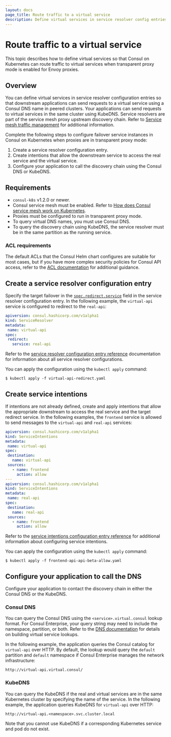 ```yaml
--- 
layout: docs
page_title: Route traffic to a virtual service
description: Define virtual services in service resolver config entries so that Consul on Kubernetes can route traffic to virtual services when transparent proxy mode is enabled for Envoy proxies.  
---
```


# Route traffic to a virtual service

This topic describes how to define virtual services so that Consul on Kubernetes can route traffic to virtual services when transparent proxy mode is enabled for Envoy proxies. 

## Overview

You can define virtual services in service resolver configuration entries so that downstream applications can send requests to a virtual service using a Consul DNS name in peered clusters. Your applications can send requests to virtual services in the same cluster using KubeDNS. Service resolvers are part of the service mesh proxy upstream discovery chain. Refer to [Service mesh traffic management](/consul/docs/connect/manage-traffic) for additional information.

Complete the following steps to configure failover service instances in Consul on Kubernetes when proxies are in transparent proxy mode:

1. Create a service resolver configuration entry.
1. Create intentions that allow the downstream service to access the real service and the virtual service.
1. Configure your application to call the discovery chain using the Consul DNS or KubeDNS.

## Requirements
 
- `consul-k8s` v1.2.0 or newer.
- Consul service mesh must be enabled. Refer to [How does Consul service mesh work on Kubernetes](/consul/docs/k8s/connect).
- Proxies must be configured to run in transparent proxy mode. 
- To query virtual DNS names, you must use Consul DNS.
- To query the discovery chain using KubeDNS, the service resolver must be in the same partition as the running service. 

### ACL requirements

The default ACLs that the Consul Helm chart configures are suitable for most cases, but if you have more complex security policies for Consul API access, refer to the [ACL documentation](/consul/docs/secure-consul/acl) for additional guidance. 

## Create a service resolver configuration entry

Specify the target failover in the [`spec.redirect.service`](/consul/docs/connect/config-entries/service-resolver#spec-redirect-service) field in the service resolver configuration entry. In the following example, the `virtual-api` service is configured to redirect to the `real-api`:

<CodeBlockConfig filename="virtual-api-redirect.yaml">

```yaml
apiversion: consul.hashicorp.com/v1alpha1
kind: ServiceResolver
metadata:
 name: virtual-api
spec:
 redirect:
   service: real-api
```

</CodeBlockConfig>

Refer to the [service resolver configuration entry reference](/consul/docs/connect/config-entries/service-resolver) documentation for information about all service resolver configurations.

You can apply the configuration using the `kubectl apply` command:

```shell-session
$ kubectl apply -f virtual-api-redirect.yaml
```

## Create service intentions 

If intentions are not already defined, create and apply intentions that allow the appropriate downstream to access the real service and the target redirect service. In the following examples, the `frontend` service is allowed to send messages to the `virtual-api` and `real-api` services:


<CodeBlockConfig filename="frontend-api-api-beta-allow.yaml">

```yaml
apiversion: consul.hashicorp.com/v1alpha1
kind: ServiceIntentions
metadata:
 name: virtual-api
spec:
 destination:
   name: virtual-api
 sources:
   - name: frontend
     action: allow
---
apiversion: consul.hashicorp.com/v1alpha1
kind: ServiceIntentions
metadata:
 name: real-api
spec:
 destination:
   name: real-api
 sources:
   - name: frontend
     action: allow
```

</CodeBlockConfig>

Refer to the [service intentions configuration entry reference](/consul/docs/connect/config-entries/service-intentions) for additional information about configuring service intentions. 

You can apply the configuration using the `kubectl apply` command:

```shell-session
$ kubectl apply -f frontend-api-api-beta-allow.yaml
```

## Configure your application to call the DNS

Configure your application to contact the discovery chain in either the Consul DNS or the KubeDNS. 

### Consul DNS

You can query the Consul DNS using the `<service>.virtual.consul` lookup format. For Consul Enterprise, your query string may need to include the namespace, partition, or both. Refer to the [DNS documentation](/consul/docs/services/discovery/dns-static-lookups#service-virtual-ip-lookups) for details on building virtual service lookups.

In the following example, the application queries the Consul catalog for `virtual-api` over HTTP. By default, the lookup would query the `default` partition and `default` namespace if Consul Enterprise manages the network infrastructure:

```text
http://virtual-api.virtual.consul/
```

### KubeDNS

You can query the KubeDNS if the real and virtual services are in the same Kubernetes cluster by specifying the name of the service. In the following example, the application queries KubeDNS for `virtual-api` over HTTP:

```text
http://virtual-api.<namespace>.svc.cluster.local
```

Note that you cannot use KubeDNS if a corresponding Kubernetes service and pod do not exist. 
